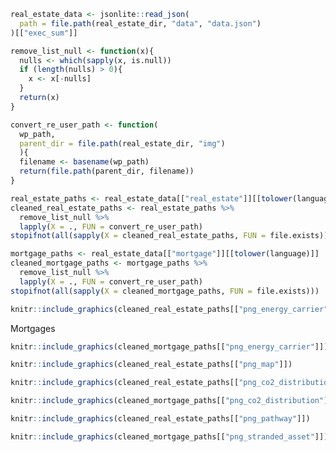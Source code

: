 ```{=latex}
\section{Real Estate \& Mortgage Results}

The Real Estate and Mortgage section allows financial institutions to measure the alignment of their Swiss real estate and mortgage portfolio with the climate target of the Swiss building sector to reach net-zero emissions in 2050. Therefore, the PACTA test assesses the CO~2~ emissions of your real estate and mortgage investments.<br/>
Emissions from the Swiss building stock currently account for just over a quarter of Switzerland's total CO~2~ emissions. New buildings are largely equipped with renewable heating systems today. By 2020, CO~2~ emissions from buildings as a whole should have fallen by at least 40% below 1990 levels - this target has been missed. In order to achieve the net zero target declared by the Federal Council in 2050, Switzerland's building stock must reduce its CO~2~ emissions more rapidly in the future, in particular by renovating existing buildings. ([Link](https://www.bafu.admin.ch/bafu/en/home/topics/climate/info-specialists/emission-reduction/reduction-targets/2050-target/climate-strategy-2050.html))

% FIXME: fix link
```

```r
real_estate_data <- jsonlite::read_json(
  path = file.path(real_estate_dir, "data", "data.json")
)[["exec_sum"]]

remove_list_null <- function(x){
  nulls <- which(sapply(x, is.null))
  if (length(nulls) > 0){
    x <- x[-nulls]
  }
  return(x)
}

convert_re_user_path <- function(
  wp_path,
  parent_dir = file.path(real_estate_dir, "img")
  ){
  filename <- basename(wp_path)
  return(file.path(parent_dir, filename))
}

real_estate_paths <- real_estate_data[["real_estate"]][[tolower(language)]]
cleaned_real_estate_paths <- real_estate_paths %>%
  remove_list_null %>%
  lapply(X = ., FUN = convert_re_user_path)
stopifnot(all(sapply(X = cleaned_real_estate_paths, FUN = file.exists)))

mortgage_paths <- real_estate_data[["mortgage"]][[tolower(language)]]
cleaned_mortgage_paths <- mortgage_paths %>%
  remove_list_null %>%
  lapply(X = ., FUN = convert_re_user_path)
stopifnot(all(sapply(X = cleaned_mortgage_paths, FUN = file.exists)))
```

```{=latex}
\begin{esbox}{Current Status}

\begin{minipage}[t]{0.5\textwidth}
Shares of energy sources compared to all participants 

Directly held buildings
```

```r
knitr::include_graphics(cleaned_real_estate_paths[["png_energy_carrier"]])
```

Mortgages 

```r
knitr::include_graphics(cleaned_mortgage_paths[["png_energy_carrier"]])
```

```{=latex}
\end{minipage}%
\begin{minipage}[t]{0.5\textwidth}

Geographical distribution of directly held buildings by use 

\hfill\exposureImage
```


```r
knitr::include_graphics(cleaned_real_estate_paths[["png_map"]])
```

```{=latex}
Link für Hinweise auf mögliche physische Klimarisiken: 

\href{Natural Hazards}{\url{https://map.geo.admin.ch/?topic=bafu&lang=en&bgLayer=ch.swisstopo.pixelkarte-grau&catalogNodes=825,826,843,849,851,1505}}

\end{minipage}%

\begin{minipage}[t]{0.5\textwidth}
Distribution of the average CO\textsubscript{2} intensity of your real estate portfolio (directly held buildings) compared to peers. 

```


```r
knitr::include_graphics(cleaned_real_estate_paths[["png_co2_distribution"]])
```

```{=latex}
\end{minipage}%
\begin{minipage}[t]{0.5\textwidth}

Distribution of the mean CO\textsubscript{2} intensity of your mortgage portfolio compared to peers. 
\hfill\alignmentImage
```


```r
knitr::include_graphics(cleaned_mortgage_paths[["png_co2_distribution"]])
```

```{=latex}
\end{minipage}%
\end{esbox}%



\begin{esbox}{Future Status}

\begin{minipage}[t]{0.5\textwidth}
\textbf{Reduction path} of all directly held buildings with the submitted refurbishment plans. 

```

```r
knitr::include_graphics(cleaned_real_estate_paths[["png_pathway"]])
```

```{=latex}
\end{minipage}%
\begin{minipage}[t]{0.5\textwidth}

\textbf{Proportion} of their mortgages that are above or below the reduction path for net zero by 2050
\hfill\alignmentImage
```

```r
knitr::include_graphics(cleaned_mortgage_paths[["png_stranded_asset"]])
```

```{=latex}
\end{minipage}%
\end{esbox}%
```


\newpage

